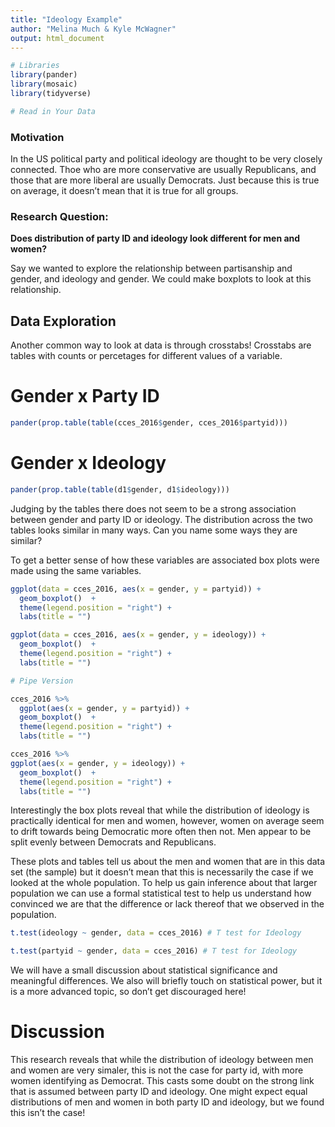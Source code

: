 ```yaml
---
title: "Ideology Example"
author: "Melina Much & Kyle McWagner"
output: html_document
---
```


```r
# Libraries
library(pander)
library(mosaic)
library(tidyverse)
```

```r
# Read in Your Data 

```

### Motivation
In the US political party and political ideology are thought to be very closely connected. Thoe who are more conservative are usually Republicans, and those that are more liberal are usually Democrats. Just because this is true on average, it doesn't mean that it is true for all groups.

### Research Question:

**Does distribution of party ID and ideology look different for men and women?**

Say we wanted to explore the relationship between partisanship and gender, and ideology and gender. We could make boxplots to look at this relationship.

## Data Exploration

Another common way to look at data is through crosstabs! Crosstabs are tables with counts or percetages for different values of a variable.

# Gender x Party ID

```r
pander(prop.table(table(cces_2016$gender, cces_2016$partyid)))
```

# Gender x Ideology

```r
pander(prop.table(table(d1$gender, d1$ideology)))
```

Judging by the tables there does not seem to be a strong association between gender and party ID or ideology. The distribution across the two tables looks similar in many ways. Can you name some ways they are similar?

To get a better sense of how these variables are associated box plots were made using the same variables.

```r

ggplot(data = cces_2016, aes(x = gender, y = partyid)) +
  geom_boxplot()  +
  theme(legend.position = "right") +
  labs(title = "")

ggplot(data = cces_2016, aes(x = gender, y = ideology)) +
  geom_boxplot()  +
  theme(legend.position = "right") +
  labs(title = "")

# Pipe Version

cces_2016 %>% 
  ggplot(aes(x = gender, y = partyid)) +
  geom_boxplot()  +
  theme(legend.position = "right") +
  labs(title = "") 

cces_2016 %>% 
ggplot(aes(x = gender, y = ideology)) +
  geom_boxplot()  +
  theme(legend.position = "right") +
  labs(title = "")

```

Interestingly the box plots reveal that while the distribution of ideology is practically identical for men and women, however, women on average seem to drift towards being Democratic more often then not. Men appear to be split evenly between Democrats and Republicans. 

These plots and tables tell us about the men and women that are in this data set (the sample) but it doesn't mean that this is necessarily the case if we looked at the whole population. To help us gain inference about that larger population we can use a formal statistical test to help us understand how convinced we are that the difference or lack thereof that we observed in the population. 
 
```r
t.test(ideology ~ gender, data = cces_2016) # T test for Ideology
```


```r
t.test(partyid ~ gender, data = cces_2016) # T test for Ideology
```
 
We will have a small discussion about statistical significance and meaningful differences. We also will briefly touch on statistical power, but it is a more advanced topic, so don't get discouraged here!

# Discussion

This research reveals that while the distribution of ideology between men and women are very simaler,  this is not the case for party id, with more women identifying as Democrat. This casts some doubt on the strong link that is assumed between party ID and ideology. One might expect equal distributions of men and women in both party ID and ideology, but we found this isn't the case! 






